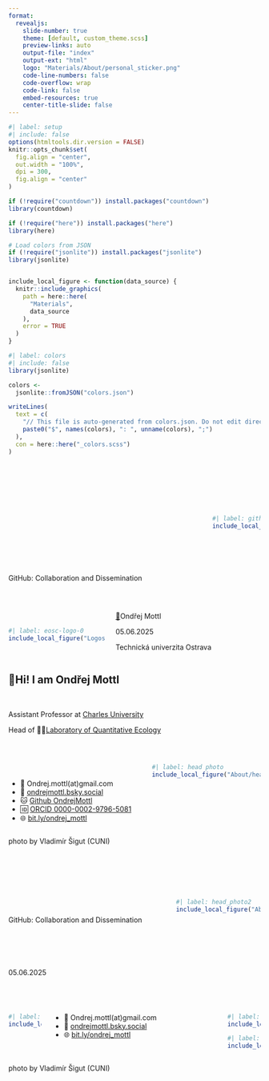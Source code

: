```yaml
---
format: 
  revealjs:
    slide-number: true
    theme: [default, custom_theme.scss]
    preview-links: auto
    output-file: "index"
    output-ext: "html"
    logo: "Materials/About/personal_sticker.png"
    code-line-numbers: false
    code-overflow: wrap
    code-link: false
    embed-resources: true
    center-title-slide: false
---
```


```r
#| label: setup
#| include: false
options(htmltools.dir.version = FALSE)
knitr::opts_chunk$set(
  fig.align = "center",
  out.width = "100%",
  dpi = 300,
  fig.align = "center"
)

if (!require("countdown")) install.packages("countdown")
library(countdown)

if (!require("here")) install.packages("here")
library(here)

# Load colors from JSON
if (!require("jsonlite")) install.packages("jsonlite")
library(jsonlite)


include_local_figure <- function(data_source) {
  knitr::include_graphics(
    path = here::here(
      "Materials",
      data_source
    ),
    error = TRUE
  )
}
```

```r
#| label: colors
#| include: false
library(jsonlite)

colors <- 
  jsonlite::fromJSON("colors.json")

writeLines(
  text = c(
    "// This file is auto-generated from colors.json. Do not edit directly.",
    paste0("$", names(colors), ": ", unname(colors), ";")
  ),
  con = here::here("_colors.scss")
)
```

# {.bg-green}

<br>
<br>
<br>

:::: {.columns}

::: {.column width="80%"}
:::

::: {.column width="20%"}

```r
#| label: github-logo-0
include_local_figure("Logos/GH_logo.png")
```

:::

::::

:::: {.r-hstack}
::: {data-id="box1" style="background: `r colors$white`; width: 120px; height: 15px; margin: 0px;"}
:::

::: {data-id="box2" style="background: `r colors$pink`; width: 550px; height: 15px; margin: 0px;"}
:::

::: {data-id="box3" style="background: `r colors$black`; width: 120px; height: 15px; margin: 0px;"}
:::

::: {data-id="box3" style="background: `r colors$gray`; width: 120px; height: 15px; margin: 0px;"}
:::
::::

::: {.text-color-white .text-font-quicksand .text-size-heading3}
[GitHub]{.text-bold .text-background-pink}: Collaboration and Dissemination

<br>

:::

:::: {.columns}

::: {.column width="40%"}

<br>

```r
#| label: eosc-logo-0
include_local_figure("Logos/EOSC_white.png")
```

:::


::: {.column width="60%" .text-right .text-color-black .text-font-roboto .text-size-body}
[👤](https://ondrejmottl.github.io/)Ondřej Mottl

[05.06.2025]{.text-color-white}

[Technická univerzita Ostrava]{.text-color-white}
:::

::::

## 🙋Hi! I am Ondřej Mottl

<br>

::: {.text-center}
Assistant Professor at [Charles University](https://cuni.cz/UK-1.html)

Head of 🧑‍💻[Laboratory of Quantitative Ecology](https://ondrejmottl.github.io/lab/about_the_lab.html)

:::

<br>

:::: {.columns}

::: {.column width="55%"}
<br>

* 📧 Ondrej.mottl(at)gmail.com
* 🦋 [ondrejmottl.bsky.social](https://bsky.app/profile/ondrejmottl.bsky.social)
* 🐱 [Github OndrejMottl](https://github.com/OndrejMottl)
* 🆔 [ORCID 0000-0002-9796-5081](https://orcid.org/0000-0002-9796-5081)
* 🌐 [bit.ly/ondrej_mottl](https://bit.ly/ondrej_mottl)
:::

::: {.column width="45%"}
```r
#| label: head photo
include_local_figure("About/head_photo.png")
```
:::

::::

::: {.footer}
photo by Vladimír Šigut (CUNI)
:::

## {.bg-green}

<br>

:::: {.columns}

::: {.column width="65%"}

<br>
<br>
<br>

::: {.text-color-white .text-font-quicksand .text-size-heading3}
[GitHub]{.text-bold .text-background-pink}: Collaboration and Dissemination
:::

::: {.r-hstack}
::: {data-id="box1" style="background: `r colors$white`; width: 120px; height: 15px; margin: 0px;"}
:::

::: {data-id="box2" style="background: `r colors$pink`; width: 550px; height: 15px; margin: 0px;"}
:::

::: {data-id="box3" style="background: `r colors$black`; width: 120px; height: 15px; margin: 0px;"}
:::

::: {data-id="box3" style="background: `r colors$gray`; width: 120px; height: 15px; margin: 0px;"}
:::
:::

[05.06.2025]{.text-color-white}

:::

::: {.column width="35%"}

<br>

```r
#| label: head_photo2
include_local_figure("About/head_photo.png")
```
:::

::::

<br>

:::: {.columns}

::: {.column width="15%"}

```r
#| label: personal_sticker
include_local_figure("About/personal_sticker.png")
```
:::

::: {.column width="55%"}
* 📧 Ondrej.mottl(at)gmail.com
* 🦋 [ondrejmottl.bsky.social](https://bsky.app/profile/ondrejmottl.bsky.social)
* 🌐 [bit.ly/ondrej_mottl](https://bit.ly/ondrej_mottl)
:::

::: {.column width="15%"}
:::

::: {.column width="15%"}

```r
#| label: GH_logo2
include_local_figure("Logos/GH_logo.png")
```

```r
#| label: logo_eosc
include_local_figure("Logos/EOSC_white.png")
```

:::

::::

::: {.footer}
photo by Vladimír Šigut (CUNI)
:::